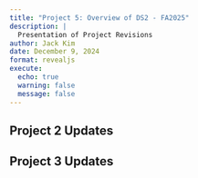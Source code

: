 ```yaml
---
title: "Project 5: Overview of DS2 - FA2025"
description: |
  Presentation of Project Revisions
author: Jack Kim
date: December 9, 2024
format: revealjs
execute:
  echo: true
  warning: false
  message: false
---
```



## Project 2 Updates





## Project 3 Updates









